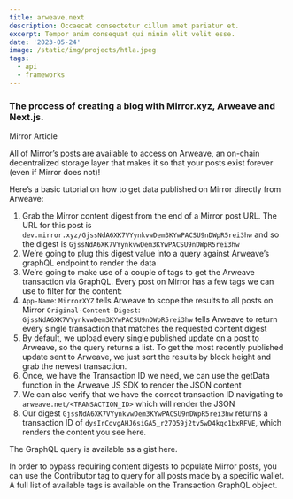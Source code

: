 ```yaml
---
title: arweave.next
description: Occaecat consectetur cillum amet pariatur et.
excerpt: Tempor anim consequat qui minim elit velit esse.
date: '2023-05-24'
image: /static/img/projects/htla.jpeg
tags:
  - api
  - frameworks
---
```


### The process of creating a blog with Mirror.xyz, Arweave and Next.js.

<Space />

<Link
  href='https://dev.mirror.xyz/GjssNdA6XK7VYynkvwDem3KYwPACSU9nDWpR5rei3hw'
  target='_blank'
>
  Mirror Article
</Link>

<Space />

All of Mirror’s posts are available to access on Arweave, an on-chain decentralized storage layer that makes it so that your posts exist forever (even if Mirror does not)!

<Space />

Here’s a basic tutorial on how to get data published on Mirror directly from Arweave:

<Space />

1. Grab the Mirror content digest from the end of a Mirror post URL. The URL for this post is `dev.mirror.xyz/GjssNdA6XK7VYynkvwDem3KYwPACSU9nDWpR5rei3hw` and so the digest is `GjssNdA6XK7VYynkvwDem3KYwPACSU9nDWpR5rei3hw`
2. We’re going to plug this digest value into a query against Arweave’s graphQL endpoint to render the data
3. We’re going to make use of a couple of tags to get the Arweave transaction via GraphQL. Every post on Mirror has a few tags we can use to filter for the content:
4. `App-Name`: `MirrorXYZ` tells Arweave to scope the results to all posts on Mirror
   `Original-Content-Digest`: `GjssNdA6XK7VYynkvwDem3KYwPACSU9nDWpR5rei3hw` tells Arweave to return every single transaction that matches the requested content digest
5. By default, we upload every single published update on a post to Arweave, so the query returns a list. To get the most recently published update sent to Arweave, we just sort the results by block height and grab the newest transaction.
6. Once, we have the Transaction ID we need, we can use the getData function in the Arweave JS SDK to render the JSON content
7. We can also verify that we have the correct transaction ID navigating to `arweave.net/<TRANSACTION_ID>` which will render the JSON
8. Our digest `GjssNdA6XK7VYynkvwDem3KYwPACSU9nDWpR5rei3hw` returns a transaction ID of `dysIrCovgAHJ6siGA5_r27Q59j2tv5wD4kqc1bxRFVE`, which renders the content you see here.

<Space />

The GraphQL query is available as a gist here.

In order to bypass requiring content digests to populate Mirror posts, you can use the Contributor tag to query for all posts made by a specific wallet. A full list of available tags is available on the Transaction GraphQL object.

<Space />
